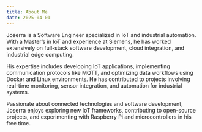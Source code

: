 ---
title: About Me
date: 2025-04-01
---

Joserra is a Software Engineer specialized in IoT and industrial automation. With a Master’s in IoT and experience at Siemens, he has worked extensively on full-stack software development, cloud integration, and industrial edge computing.
<br className="extra-space" />

His expertise includes developing IoT applications, implementing communication protocols like MQTT, and optimizing data workflows using Docker and Linux environments. He has contributed to projects involving real-time monitoring, sensor  integration, and automation for industrial systems.
<br className="extra-space" />

Passionate about connected technologies and software development, Joserra enjoys exploring new IoT frameworks, contributing to
open-source projects, and experimenting with Raspberry Pi and microcontrollers in his free time.
